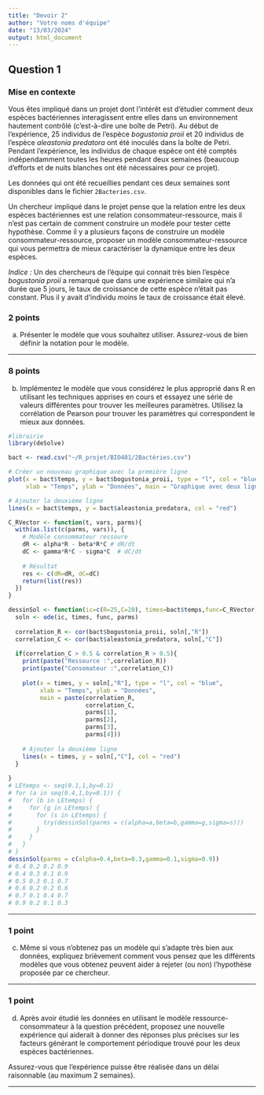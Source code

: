 ```yaml
---
title: "Devoir 2"
author: "Votre noms d'équipe"
date: "13/03/2024"
output: html_document
---
```


## Question 1 
### Mise en contexte

Vous êtes impliqué dans un projet dont l'intérêt est d'étudier comment deux espèces bactériennes interagissent entre elles dans un environnement hautement contrôlé (c'est-à-dire une boîte de Petri). Au début de l'expérience, 25 individus de l'espèce *bogustonia proii* et 20 individus de l'espèce *aleastonia predatora* ont été inoculés dans la boîte de Petri. Pendant l'expérience, les individus de chaque espèce ont été comptés indépendamment toutes les heures pendant deux semaines (beaucoup d'efforts et de nuits blanches ont été nécessaires pour ce projet).  

Les données qui ont été recueillies pendant ces deux semaines sont disponibles dans le fichier `2Bacteries.csv`.

Un chercheur impliqué dans le projet pense que la relation entre les deux espèces bactériennes est une relation consommateur-ressource, mais il n'est pas certain de comment construire un modèle pour tester cette hypothèse. Comme il y a plusieurs façons de construire un modèle consommateur-ressource, proposer un modèle consommateur-ressource qui vous permettra de mieux caractériser la dynamique entre les deux espèces. 

*Indice :* Un des chercheurs de l'équipe qui connait très bien l'espèce *bogustonia proii* a remarqué que dans une expérience similaire qui n'a durée que 5 jours, le taux de croissance de cette espèce n'était pas constant. Plus il y avait d'individu moins le taux de croissance était élevé.

### 2 points

a) Présenter le modèle que vous souhaitez utiliser. Assurez-vous de bien définir la notation pour le modèle.

***

### 8 points

b) Implémentez le modèle que vous considérez le plus approprié dans R en utilisant les techniques apprises en cours et essayez une série de valeurs différentes pour trouver les meilleures paramètres. Utilisez la corrélation de Pearson pour trouver les paramètres qui correspondent le mieux aux données.

```r
#librairie
library(deSolve)

bact <- read.csv("~/R_projet/BIO401/2Bactéries.csv")

# Créer un nouveau graphique avec la première ligne
plot(x = bact$temps, y = bact$bogustonia_proii, type = "l", col = "blue", 
     xlab = "Temps", ylab = "Données", main = "Graphique avec deux lignes")

# Ajouter la deuxième ligne
lines(x = bact$temps, y = bact$aleastonia_predatora, col = "red")

C_RVector <- function(t, vars, parms){
  with(as.list(c(parms, vars)), {
    # Modèle consommateur ressoure
    dR <- alpha*R - beta*R*C # dR/dt
    dC <- gamma*R*C - sigma*C  # dC/dt
    
    # Résultat
    res <- c(dR=dR, dC=dC)
    return(list(res))
  })
}

dessinSol <- function(ic=c(R=25,C=20), times=bact$temps,func=C_RVector, parms=c(alpha=0.5,beta=0.02,gamma=0.005,sigma=0.75)) {
  soln <- ode(ic, times, func, parms)
  
  correlation_R <- cor(bact$bogustonia_proii, soln[,"R"])
  correlation_C <- cor(bact$aleastonia_predatora, soln[,"C"])
  
  if(correlation_C > 0.5 & correlation_R > 0.5){
    print(paste("Ressource :",correlation_R))
    print(paste("Consomateur :",correlation_C))
    
    plot(x = times, y = soln[,"R"], type = "l", col = "blue", 
         xlab = "Temps", ylab = "Données", 
         main = paste(correlation_R,
                      correlation_C,
                      parms[1],
                      parms[2],
                      parms[3],
                      parms[4]))
    
    # Ajouter la deuxième ligne
    lines(x = times, y = soln[,"C"], col = "red")
  }
  
}
# LEtemps <- seq(0.1,1,by=0.1)
# for (a in seq(0.4,1,by=0.1)) {
#   for (b in LEtemps) {
#     for (g in LEtemps) {
#       for (s in LEtemps) {
#         try(dessinSol(parms = c(alpha=a,beta=b,gamma=g,sigma=s)))
#       }
#     }
#   }
# }
dessinSol(parms = c(alpha=0.4,beta=0.3,gamma=0.1,sigma=0.9))
# 0.4 0.2 0.2 0.9
# 0.4 0.3 0.1 0.9
# 0.5 0.3 0.1 0.7
# 0.6 0.2 0.2 0.6
# 0.7 0.1 0.4 0.7
# 0.9 0.2 0.1 0.3

```


***

### 1 point

c) Même si vous n'obtenez pas un modèle qui s'adapte très bien aux données, expliquez brièvement comment vous pensez que les différents modèles que vous obtenez peuvent aider à rejeter (ou non) l'hypothèse proposée par ce chercheur.

***

### 1 point

d) Après avoir étudié les données en utilisant le modèle ressource-consommateur à la question précédent, proposez une nouvelle expérience qui aiderait à donner des réponses plus précises sur les facteurs générant le comportement périodique trouvé pour les deux espèces bactériennes.

Assurez-vous que l'expérience puisse être réalisée dans un délai raisonnable (au maximum 2 semaines).

***